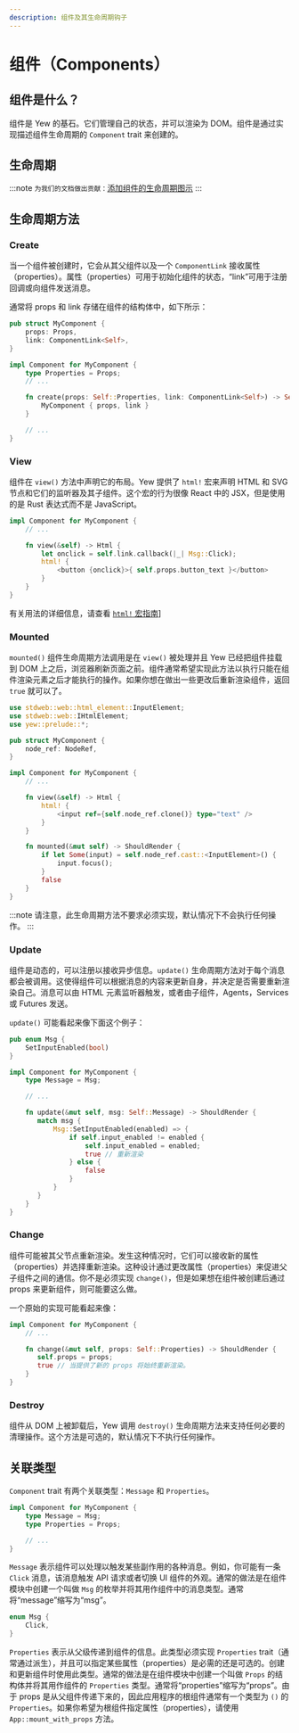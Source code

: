 ```yaml
---
description: 组件及其生命周期钩子
---
```


# 组件（Components）

## 组件是什么？

组件是 Yew 的基石。它们管理自己的状态，并可以渲染为 DOM。组件是通过实现描述组件生命周期的 `Component` trait 来创建的。

## 生命周期

:::note
`为我们的文档做出贡献：`[添加组件的生命周期图示](https://github.com/yewstack/docs/issues/22)
:::

## 生命周期方法

### Create

当一个组件被创建时，它会从其父组件以及一个 `ComponentLink` 接收属性（properties）。属性（properties）可用于初始化组件的状态，“link”可用于注册回调或向组件发送消息。

通常将 props 和 link 存储在组件的结构体中，如下所示：

```rust
pub struct MyComponent {
    props: Props,
    link: ComponentLink<Self>,
}

impl Component for MyComponent {
    type Properties = Props;
    // ...

    fn create(props: Self::Properties, link: ComponentLink<Self>) -> Self {
        MyComponent { props, link }
    }

    // ...
}
```

### View

组件在 `view()` 方法中声明它的布局。Yew 提供了 `html!` 宏来声明 HTML 和 SVG 节点和它们的监听器及其子组件。这个宏的行为很像 React 中的 JSX，但是使用的是 Rust 表达式而不是 JavaScript。

```rust
impl Component for MyComponent {
    // ...

    fn view(&self) -> Html {
        let onclick = self.link.callback(|_| Msg::Click);
        html! {
            <button {onclick}>{ self.props.button_text }</button>
        }
    }
}
```

有关用法的详细信息，请查看 [`html!` 宏指南](concepts/html/introduction.mdx)]

### Mounted

`mounted()` 组件生命周期方法调用是在 `view()` 被处理并且 Yew 已经把组件挂载到 DOM 上之后，浏览器刷新页面之前。组件通常希望实现此方法以执行只能在组件渲染元素之后才能执行的操作。如果你想在做出一些更改后重新渲染组件，返回 `true` 就可以了。

```rust
use stdweb::web::html_element::InputElement;
use stdweb::web::IHtmlElement;
use yew::prelude::*;

pub struct MyComponent {
    node_ref: NodeRef,
}

impl Component for MyComponent {
    // ...

    fn view(&self) -> Html {
        html! {
            <input ref={self.node_ref.clone()} type="text" />
        }
    }

    fn mounted(&mut self) -> ShouldRender {
        if let Some(input) = self.node_ref.cast::<InputElement>() {
            input.focus();
        }
        false
    }
}
```

:::note
请注意，此生命周期方法不要求必须实现，默认情况下不会执行任何操作。
:::

### Update

组件是动态的，可以注册以接收异步信息。`update()` 生命周期方法对于每个消息都会被调用。这使得组件可以根据消息的内容来更新自身，并决定是否需要重新渲染自己。消息可以由 HTML 元素监听器触发，或者由子组件，Agents，Services 或 Futures 发送。

`update()` 可能看起来像下面这个例子：

```rust
pub enum Msg {
    SetInputEnabled(bool)
}

impl Component for MyComponent {
    type Message = Msg;

    // ...

    fn update(&mut self, msg: Self::Message) -> ShouldRender {
       match msg {
           Msg::SetInputEnabled(enabled) => {
               if self.input_enabled != enabled {
                   self.input_enabled = enabled;
                   true // 重新渲染
               } else {
                   false
               }
           }
       }
    }
}
```

### Change

组件可能被其父节点重新渲染。发生这种情况时，它们可以接收新的属性（properties）并选择重新渲染。这种设计通过更改属性（properties）来促进父子组件之间的通信。你不是必须实现 `change()`，但是如果想在组件被创建后通过 props 来更新组件，则可能要这么做。

一个原始的实现可能看起来像：

```rust
impl Component for MyComponent {
    // ...

    fn change(&mut self, props: Self::Properties) -> ShouldRender {
       self.props = props;
       true // 当提供了新的 props 将始终重新渲染。
    }
}
```

### Destroy

组件从 DOM 上被卸载后，Yew 调用 `destroy()` 生命周期方法来支持任何必要的清理操作。这个方法是可选的，默认情况下不执行任何操作。

## 关联类型

`Component` trait 有两个关联类型：`Message` 和 `Properties`。

```rust
impl Component for MyComponent {
    type Message = Msg;
    type Properties = Props;

    // ...
}
```

`Message` 表示组件可以处理以触发某些副作用的各种消息。例如，你可能有一条 `Click` 消息，该消息触发 API 请求或者切换 UI 组件的外观。通常的做法是在组件模块中创建一个叫做 `Msg` 的枚举并将其用作组件中的消息类型。通常将“message”缩写为“msg”。

```rust
enum Msg {
    Click,
}
```

`Properties` 表示从父级传递到组件的信息。此类型必须实现 `Properties` trait（通常通过派生），并且可以指定某些属性（properties）是必需的还是可选的。创建和更新组件时使用此类型。通常的做法是在组件模块中创建一个叫做 `Props` 的结构体并将其用作组件的 `Properties` 类型。通常将“properties”缩写为“props”。由于 props 是从父组件传递下来的，因此应用程序的根组件通常有一个类型为 `()` 的 `Properties`。如果你希望为根组件指定属性（properties），请使用 `App::mount_with_props` 方法。
